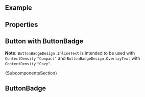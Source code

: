 
<Meta of={ComponentStories} />

<DocsHeader />

<br />

## Example

<Canvas of={ComponentStories.Default} />

## Properties

<ControlsWithNote of={ComponentStories.Default} />

## Button with ButtonBadge

**Note:** `ButtonBadgeDesign.InlineText` is intended to be used with `ContentDensity` `"Compact"` and `ButtonBadgeDesign.OverlayText` with `ContentDensity` `"Cozy"`.

<Canvas of={ComponentStories.WithBadge} />

<Markdown>{SubcomponentsSection}</Markdown>

## ButtonBadge

<Description of={ButtonBadge} />
<ArgTypesWithNote of={ButtonBadge} />

<Footer />
